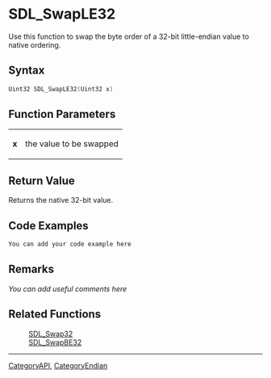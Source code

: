 
= SDL_SwapLE32 =
Use this function to swap the byte order of a 32-bit little-endian value to native ordering.


== Syntax ==
<syntaxhighlight lang='c++'>
Uint32 SDL_SwapLE32(Uint32 x)
</syntaxhighlight>

== Function Parameters ==
{|
|'''x'''
|the value to be swapped
|}

== Return Value ==
Returns the native 32-bit value.

== Code Examples ==
<syntaxhighlight lang='c++'>
You can add your code example here
</syntaxhighlight>

== Remarks ==
''You can add useful comments here''

== Related Functions ==
:[[SDL_Swap32]]
:[[SDL_SwapBE32]]

----
[[CategoryAPI]], [[CategoryEndian]]

